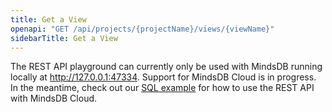 ```yaml
---
title: Get a View
openapi: "GET /api/projects/{projectName}/views/{viewName}"
sidebarTitle: Get a View
---
```


<Note>

The REST API playground can currently only be used with MindsDB running locally at http://127.0.0.1:47334. Support for MindsDB Cloud is in progress. In the meantime,
check out our [SQL example](/rest/sql) for how to use the REST API with MindsDB Cloud. 

</Note>